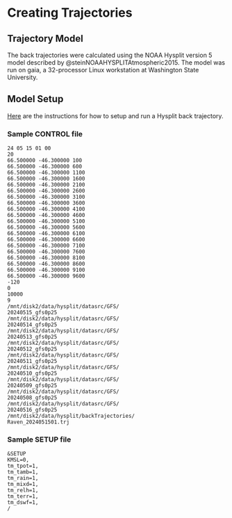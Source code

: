 # Creating Trajectories {.unnumbered}

## Trajectory Model

The back trajectories were calculated using the NOAA Hysplit version 5 model described by @steinNOAAHYSPLITAtmospheric2015. The model was run on gaia, a 32-processor Linux workstation at Washington State University.

## Model Setup

[Here](https://www.ready.noaa.gov/hysplitusersguide/S000.htm) are the instructions for how to setup and run a Hysplit back trajectory.

:::{.callout-tip collapse="true"}
### Sample CONTROL file
```
24 05 15 01 00
20
66.500000 -46.300000 100
66.500000 -46.300000 600
66.500000 -46.300000 1100
66.500000 -46.300000 1600
66.500000 -46.300000 2100
66.500000 -46.300000 2600
66.500000 -46.300000 3100
66.500000 -46.300000 3600
66.500000 -46.300000 4100
66.500000 -46.300000 4600
66.500000 -46.300000 5100
66.500000 -46.300000 5600
66.500000 -46.300000 6100
66.500000 -46.300000 6600
66.500000 -46.300000 7100
66.500000 -46.300000 7600
66.500000 -46.300000 8100
66.500000 -46.300000 8600
66.500000 -46.300000 9100
66.500000 -46.300000 9600
-120
0       
10000
9
/mnt/disk2/data/hysplit/datasrc/GFS/
20240515_gfs0p25
/mnt/disk2/data/hysplit/datasrc/GFS/
20240514_gfs0p25
/mnt/disk2/data/hysplit/datasrc/GFS/
20240513_gfs0p25
/mnt/disk2/data/hysplit/datasrc/GFS/
20240512_gfs0p25
/mnt/disk2/data/hysplit/datasrc/GFS/
20240511_gfs0p25
/mnt/disk2/data/hysplit/datasrc/GFS/
20240510_gfs0p25
/mnt/disk2/data/hysplit/datasrc/GFS/
20240509_gfs0p25
/mnt/disk2/data/hysplit/datasrc/GFS/
20240508_gfs0p25
/mnt/disk2/data/hysplit/datasrc/GFS/
20240516_gfs0p25
/mnt/disk2/data/hysplit/backTrajectories/
Raven_2024051501.trj
```
:::


:::{.callout-tip collapse="true"}
### Sample SETUP file
```
&SETUP
KMSL=0,
tm_tpot=1,
tm_tamb=1,
tm_rain=1,
tm_mixd=1,
tm_relh=1,
tm_terr=1,
tm_dswf=1,
/
```
:::
